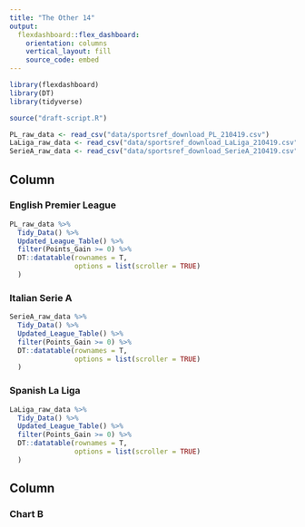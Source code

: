 ```yaml
---
title: "The Other 14"
output: 
  flexdashboard::flex_dashboard:
    orientation: columns
    vertical_layout: fill
    source_code: embed
---
```


```r
library(flexdashboard)
library(DT)
library(tidyverse)

source("draft-script.R")

PL_raw_data <- read_csv("data/sportsref_download_PL_210419.csv")
LaLiga_raw_data <- read_csv("data/sportsref_download_LaLiga_210419.csv")
SerieA_raw_data <- read_csv("data/sportsref_download_SerieA_210419.csv")
```

Column {.tabset}
-----------------------------------------------------------------------

### English Premier League

```r
PL_raw_data %>%
  Tidy_Data() %>%
  Updated_League_Table() %>%
  filter(Points_Gain >= 0) %>%
  DT::datatable(rownames = T,
                options = list(scroller = TRUE)
  )
```

### Italian Serie A

```r
SerieA_raw_data %>%
  Tidy_Data() %>%
  Updated_League_Table() %>%
  filter(Points_Gain >= 0) %>%
  DT::datatable(rownames = T,
                options = list(scroller = TRUE)
  )
```

### Spanish La Liga

```r
LaLiga_raw_data %>%
  Tidy_Data() %>%
  Updated_League_Table() %>%
  filter(Points_Gain >= 0) %>%
  DT::datatable(rownames = T,
                options = list(scroller = TRUE)
  )
```

Column
-----------------------------------------------------------------------

### Chart B

```r

```

